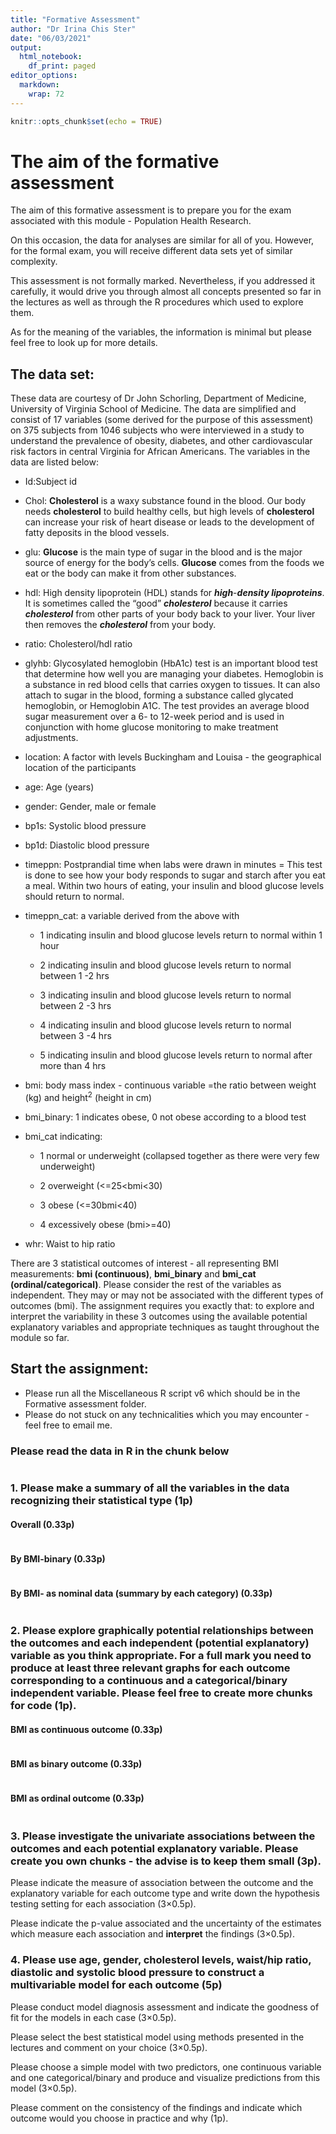 ```yaml
---
title: "Formative Assessment"
author: "Dr Irina Chis Ster"
date: "06/03/2021"
output:
  html_notebook:  
    df_print: paged
editor_options:
  markdown:
    wrap: 72
---
```


```r
knitr::opts_chunk$set(echo = TRUE)
```

# The aim of the formative assessment

The aim of this formative assessment is to prepare you for the exam
associated with this module - Population Health Research.

On this occasion, the data for analyses are similar for all of you.
However, for the formal exam, you will receive different data sets yet
of similar complexity.

This assessment is not formally marked. Nevertheless, if you addressed
it carefully, it would drive you through almost all concepts presented
so far in the lectures as well as through the R procedures which used to
explore them.

As for the meaning of the variables, the information is minimal but
please feel free to look up for more details.

## The data set:

These data are courtesy of Dr John Schorling, Department of Medicine,
University of Virginia School of Medicine. The data are simplified and
consist of 17 variables (some derived for the purpose of this
assessment) on 375 subjects from 1046 subjects who were interviewed in a
study to understand the prevalence of obesity, diabetes, and other
cardiovascular risk factors in central Virginia for African Americans.
The variables in the data are listed below:

-   Id:Subject id

-   Chol: **Cholesterol** is a waxy substance found in the blood. Our
    body needs **cholesterol** to build healthy cells, but high levels
    of **cholesterol** can increase your risk of heart disease or leads
    to the development of fatty deposits in the blood vessels.

-   glu: **Glucose** is the main type of sugar in the blood and is the
    major source of energy for the body's cells. **Glucose** comes from
    the foods we eat or the body can make it from other substances.

-   hdl: High density lipoprotein (HDL) stands for ***high***-***density
    lipoproteins***. It is sometimes called the "good" ***cholesterol***
    because it carries ***cholesterol*** from other parts of your body
    back to your liver. Your liver then removes the ***cholesterol***
    from your body.

-   ratio: Cholesterol/hdl ratio

-   glyhb: Glycosylated hemoglobin (HbA1c) test is an important blood
    test that determine how well you are managing your diabetes.
    Hemoglobin is a substance in red blood cells that carries oxygen to
    tissues. It can also attach to sugar in the blood, forming a
    substance called glycated hemoglobin, or Hemoglobin A1C. The test
    provides an average blood sugar measurement over a 6- to 12-week
    period and is used in conjunction with home glucose monitoring to
    make treatment adjustments.

-   location: A factor with levels Buckingham and Louisa - the
    geographical location of the participants

-   age: Age (years)

-   gender: Gender, male or female

-   bp1s: Systolic blood pressure

-   bp1d: Diastolic blood pressure

-   timeppn: Postprandial time when labs were drawn in minutes = This
    test is done to see how your body responds to sugar and starch after
    you eat a meal. Within two hours of eating, your insulin and blood
    glucose levels should return to normal.

-   timeppn_cat: a variable derived from the above with

    -   1 indicating insulin and blood glucose levels return to normal
        within 1 hour

    -   2 indicating insulin and blood glucose levels return to normal
        between 1 -2 hrs

    -   3 indicating insulin and blood glucose levels return to normal
        between 2 -3 hrs

    -   4 indicating insulin and blood glucose levels return to normal
        between 3 -4 hrs

    -   5 indicating insulin and blood glucose levels return to normal
        after more than 4 hrs

-   bmi: body mass index - continuous variable =the ratio between weight
    (kg) and height^2^ (height in cm)

-   bmi_binary: 1 indicates obese, 0 not obese according to a blood test

-   bmi_cat indicating:

    -   1 normal or underweight (collapsed together as there were very
        few underweight)

    -   2 overweight (\<=25\<bmi\<30)

    -   3 obese (\<=30bmi\<40)

    -   4 excessively obese (bmi\>=40)

-   whr: Waist to hip ratio

There are 3 statistical outcomes of interest - all representing BMI
measurements: **bmi (continuous)**, **bmi_binary** and **bmi_cat
(ordinal/categorical)**. Please consider the rest of the variables as
independent. They may or may not be associated with the different types
of outcomes (bmi). The assignment requires you exactly that: to explore
and interpret the variability in these 3 outcomes using the available
potential explanatory variables and appropriate techniques as taught
throughout the module so far.

## Start the assignment:

-   Please run all the Miscellaneous R script v6 which should be in the
    Formative assessment folder.
-   Please do not stuck on any technicalities which you may encounter -
    feel free to email me.

### Please read the data in R in the chunk below

```r
 
```

### 1. Please make a summary of all the variables in the data recognizing their statistical type (1p)

#### Overall (0.33p)

```r
 
```

#### By BMI-binary (0.33p)

```r
 
```

#### By BMI- as nominal data (summary by each category) (0.33p)

```r
 
```

### 2. Please explore graphically potential relationships between the outcomes and each independent (potential explanatory) variable as you think appropriate. For a full mark you need to produce at least three relevant graphs for each outcome corresponding to a continuous and a categorical/binary independent variable. Please feel free to create more chunks for code (1p).

#### BMI as continuous outcome (0.33p)

```r
 
```

#### BMI as binary outcome (0.33p)

```r
 
```

#### BMI as ordinal outcome (0.33p)

```r
 
```

### 3. Please investigate the univariate associations between the outcomes and each potential explanatory variable. Please create you own chunks - the advise is to keep them small (3p).

Please indicate the measure of association between the outcome and the
explanatory variable for each outcome type and write down the hypothesis
testing setting for each association (3×0.5p).

Please indicate the p-value associated and the uncertainty of the
estimates which measure each association and **interpret** the findings
(3×0.5p).

### 

### 4. Please use age, gender, cholesterol levels, waist/hip ratio, diastolic and systolic blood pressure to construct a multivariable model for each outcome (5p)

Please conduct model diagnosis assessment and indicate the goodness of
fit for the models in each case (3×0.5p).

Please select the best statistical model using methods presented in the
lectures and comment on your choice (3×0.5p).

Please choose a simple model with two predictors, one continuous
variable and one categorical/binary and produce and visualize
predictions from this model (3×0.5p).

Please comment on the consistency of the findings and indicate which
outcome would you choose in practice and why (1p).
